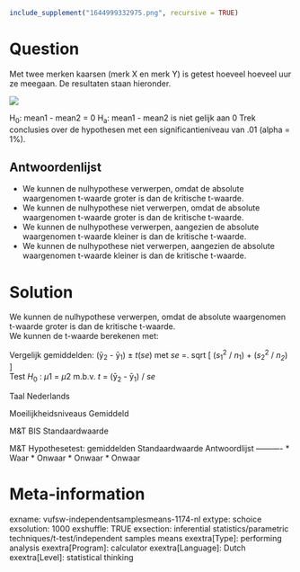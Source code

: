 ```r
include_supplement("1644999332975.png", recursive = TRUE)
```

Question
========
Met twee merken kaarsen (merk X en merk Y) is getest hoeveel hoeveel uur ze meegaan. De resultaten staan hieronder.  
  
![](1644999332975.png)
  
H<sub>0</sub>: mean1 - mean2 = 0 H<sub>a</sub>: mean1 - mean2 is niet gelijk aan 0  Trek conclusies over de hypothesen met een significantieniveau van .01 (alpha = 1%).

Antwoordenlijst
----------
* We kunnen de nulhypothese verwerpen, omdat de absolute waargenomen t-waarde groter is dan de kritische t-waarde.
* We kunnen de nulhypothese niet verwerpen, omdat de absolute waargenomen t-waarde groter is dan de kritische t-waarde.
* We kunnen de nulhypothese verwerpen, aangezien de absolute waargenomen t-waarde kleiner is dan de kritische t-waarde.
* We kunnen de nulhypothese niet verwerpen, aangezien de absolute waargenomen t-waarde kleiner is dan de kritische t-waarde.

Solution
========

We kunnen de nulhypothese verwerpen, omdat de absolute waargenomen t-waarde groter is dan de kritische t-waarde.  
We kunnen de t-waarde berekenen met:  
  
Vergelijk gemiddelden: (ȳ<sub>2</sub> - ȳ<sub>1</sub>) ± *t*(*se*) met *se* =. sqrt [ (*s*<sub>1</sub><sup>2</sup> / *n*<sub>1</sub>) + (*s*<sub>2</sub><sup>2</sup> / *n<sub>2</sub>*) \]  
Test *H*<sub>0</sub> : *μ*1 = *μ*2 m.b.v. *t* = (ȳ<sub>2</sub> - ȳ<sub>1</sub>) / *se*

Taal Nederlands

Moeilijkheidsniveaus Gemiddeld

M&T BIS Standaardwaarde

M&T Hypothesetest: gemiddelden Standaardwaarde
Antwoordlijst
----------
* Waar
* Onwaar
* Onwaar
* Onwaar

Meta-information
================
exname: vufsw-independentsamplesmeans-1174-nl
extype: schoice
exsolution: 1000
exshuffle: TRUE
exsection: inferential statistics/parametric techniques/t-test/independent samples means
exextra[Type]: performing analysis
exextra[Program]: calculator
exextra[Language]: Dutch
exextra[Level]: statistical thinking

